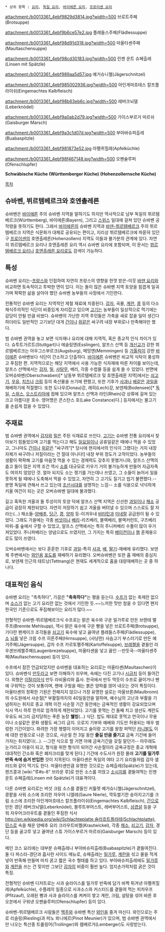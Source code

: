  * 상위 항목 : [[요리]], [[독일 요리]], [[바이에른 요리]], [[프로이센 요리]]

attachment:/b0013361_4ebf9829d3814.jpg?width=500
브로트주페(Brotsuppe)

attachment:/b0013361_4ebf9b6ce57e2.jpg
플레들스주페(Flädlessuppe)

attachment:/b0013361_4ebf98d91d318.jpg?width=500
마울타셴주페(Maultaschensuppe)

attachment:/b0013361_4ebf98cd30183.jpg?width=500
린젠 운트 슈페츨레(Linsen mit Spätzle)

attachment:/b0013361_4ebf989aa5d57.jpg
예거슈니첼(Jägerschnitzel)

attachment:/b0013361_4ebf985002936.jpg?width=500
아인게마흐테스 칼프플라이쉬(Eingemachtes Kalbfleisch)

attachment:/b0013361_4ebf98b63eb6c.jpg?width=500
레버크뇌델(Leberknödel)

attachment:/b0013361_4ebf9a0ab2d79.jpg?width=500
가이스부르거 마르쉬(Gaisburger Marsch)

attachment:/b0013361_4ebf9a3c1d07d.jpg?width=500
부아바슈피츨레(Buabaspitzle)

attachment:/b0013361_4ebf981873e52.jpg
아펠퀴힐레(Apfelküchle)

attachment:/b0013361_4ebf98f467148.jpg?width=500
오펜슐루퍼(Ofenschlupfer)

'''Schwäbische Küche'''
'''(Württemberger Küche)'''
'''(Hohenzollernsche Küche)'''

[[목차]]

== 슈바벤, 뷔르템베르크와 호엔촐레른 ==
슈바벤은 [[바이에른]] 주의 슈바벤 지역을 말하기도 하지만 역사적으로 남부 독일의 뷔르템베르크(Württemberg), 바이에른(Bayern), 그리고 [[스위스]] 일대에 걸쳐 있던 슈바벤 공작령을 뜻하기도 한다. 그래서 [[바이에른]]의 슈바벤 지역과 [[바덴-뷔르템베르크]] 주의 뷔르템베르크 지역은 식문화가 대체로 공유되는 편이고, 지리상 뷔르템베르크에 파묻혀 있던 구 [[프로이센]]의 호엔촐레른(Hohenzollern) 지역도 이들과 불가분의 관계에 있다. 자연히 뷔르템베르크 요리나 호엔촐레른 요리 역시 슈바벤 요리에 포함되며, 이 문서는 [[뷔르템베르크 요리]]나 [[호엔촐레른 요리]]로도 검색이 가능하다.

== 특성 ==
슈바벤 요리는-[[프랑스]]와 인접하여 자연히 프랑스의 영향을 한껏 받은-이웃 [[바덴 요리]]와 비교하면 토속적이고 투박한 면이 있다. 이는 돌이 많은 슈바벤 지역 토양을 힘겹게 일궈가며 팍팍한 삶을 살아야 했던 슈바벤 농부들의 사정에서 기인한다.

전통적인 슈바벤 요리는 지역적인 제철 재료에 치중된다. [[감자]], 곡물, [[계란]], [[콩]] 등의 다소 채식주의적인 식단이 비중있게 자리잡고 있으며 [[고기]]는 농부들이 일상적으로 먹기에는 감당이 안될 만큼 비쌌다. 슈바벤의 가난한 지역 주민들은 가축을 새로 잡을 일이 생긴다 하더라도 일반적인 고기보단 대개 [[간]]이나 [[위]]같은 싸구려 내장 부위로나 만족해야만 했다.

범 슈바벤 권역을 놓고 보면 식자재나 요리에 대해 지역적, 혹은 종교적 인식 차이가 있다. 슈투트가르트(Stuttgart)나 에슬링엔(Esslingen), 알프스 산맥 등 [[개신교]]가 강한 뷔르템베르크는 아우그스부르크(Augsburg), 메밍엔(Memmingen) 등 [[가톨릭]]이 강한 [[바이에른]] 슈바벤보다 식단이 간소하고 단촐하다. [[바이에른]] 슈바벤은 비교적 식탁이 풍성하고 푸짐한 편. 지역적으로는 해당 지역에서 사용 가능한 식자재에 따른 차이를 보이는데, 알프스 산맥에서는 [[감자]], [[밀]], [[사탕무]], 베리, 각종 수렵물 등을 쉽게 쓸 수 있었다. 반면에 오버슈바벤(Oberschwaben)[* 남동부 뷔르템베르크 및 호엔촐레른 지역]에서는 [[쇠고기]], [[우유]], [[치즈]]나 [[크림]] 등의 축산물을 쓰기에 편했고, 또한 기후가 [[사과]]나 [[배]]같은 [[과일]]을 재배하기에 적절했다. 또한 도나우(Donau)강, 레히(Lech)강, 보덴제(Bodensee)[* [[독일]], [[스위스]], [[오스트리아]]에 접해 있으며 알프스 산맥과 라인(Rhein)강 상류에 걸쳐 있는 크고 아름다운 호수. 영어명은 콘스탄스 호(Lake Constance)다.] 등지에서는 물고기를 손쉽게 잡을 수 있었다.

== 주재료 ==
범 슈바벤 권역에서 [[감자]]와 [[밀]]은 주된 식재료로 쓰인다. [[고기]]는 슈바벤 전통 요리에서 찾아보기 힘들었으며 고기를 먹는다고 해도 [[일요일]]이나 공휴일같은 때에나 먹을 수 있었고, 그나마도 [[간]]이나 [[위]]같은 "싸구려"[* 당시에 현지에서의 인식이 그랬다는 거지 내장 자체가 싸구려나 저질이라는 건 절대 아니다!] 내장 부위 정도가 고작이었다. 농부들의 생활이 팍팍해 고기를 마음껏 먹을 수 있는 경제력도 갖추지 못했거니와, 알프스 산맥의 춥고 돌이 많은 지역 조건 역시 [[소]]를 대규모로 키우기 거의 불가능하게 만들어 자급자족도 여의치 않았던 것. 얼마 되지도 소는 쟁기를 가는데나 쓰였고, 그 소들이 늙어서 일을 못하게 될 때에나 도축해서 먹을 수 있었고, 자연히 그 고기도 질기고 씹기 불편했다.--분명 독일에 관해서 쓰고 있는데 [[조선]]시대를 설명하는 느낌-- 소를 식용으로 넉넉하게 키울 여건이 되는 곳은 오버슈바벤 일대에 불과했다.

길고 혹독한 겨울과 돌 투성이의 토양 덕에 알프스 산맥 지역은 신선한 [[과일]]이나 [[채소]] 공급이 굉장히 제한되었다. 자연히 저장하기 쉽고 겨울을 버텨낼 수 있으며 스스로도 잘 자라는(...) 채소들-[[양배추]], [[당근]], [[콩]], [[양파]] 등-이겨우내 [[비타민]]과 [[미네랄]] 공급원이 될 수 있었다. 그래도 가을에는 각종 [[버섯]]이나 [[베리]]-라즈베리, 블랙베리, 블랙커런트, 구즈베리 따위-를 숲에서 구할 수 있었고, 알프스 산맥에서는 특히 주니퍼베리 수풀이 많이 우거져있었다. 주니퍼베리는 양념으로도 쓰였지만, 그 가지는 특히 [[베이컨]]이나 [[햄]] 훈제용으로도 많이 쓰였다.

오버슈바벤에서는 보다 훈훈한 기후로 [[과일]]-특히 [[사과]], [[배]], [[딸기]]-재배에 유리했다. 보덴제 주변에서는 [[와인]]용 [[포도]]를 재배하기 유리했다. 오버슈바벤은 또한 홉 재배의 중심지로, 보덴제 인근의 테트낭(Tettnang)은 현재도 세계적으로 홉을 대량재배하는 곳 중 하나다.

== 대표적인 음식 ==
슈바벤 요리는 "촉촉하다", 가끔은 '''"축축하다"'''는 평을 듣는다. [[수프]]가 없는 축제란 없으며 [[소스]]가 없는 고기 요리란 없는 것에서 기인한 듯.~~느끼한 맛만 참을 수 있다면 왠지 한국인 기준으로도 푸짐해보이는 요리가 많다.~~

전형적인 슈바벤-뷔르템베르크식 수프로는 맑은 육수와 구운 밀가루로 만든 브렌테 멜주프(Brennte Mehlsupp), 역시 맑은 육수에 구운 빵을 넣은 브로트주페(Brotsuppe), 기다란 팬케이크 조각들을 [[쇠고기]] 육수에 넣고 끓여낸 플레들스주페(Flädlessuppe), [[소]] [[뇌]]를 넣은 크림 수프 히른주페(Hirnsuppe), (사냥한) 사슴고기 부스러기로 만든 예거주페(Jägersuppe), 감자 수프 카르토펠주페(Kartoffelsuppe), [[브레첼]]을 곁들인 라우겐브레첼주페(Laugenbrezelsuppe), 마울타셴을 넣고 끓인 --만둣국--마울타셴주페(Maultaschensuppe) 등이 있다.

수프에서 잠깐 언급되었지만 슈바벤을 대표하는 요리로는 마울타셴(Maultaschen)이 있다. 슈바벤식 [[만두]]라고 보면 이해하기 쉬우며, 속에는 다진 고기나 [[시금치]] 등이 들어간다. 외형은 [[이탈리아]]식 만두 라비올리와 흡사. 한국에서 만두 먹듯이 수프로 끓이거나 팬에 구워먹는 것이 보통이며, 팬에 구웠을 때는 붉은 양파를 얹어 내오는 것이 특징이다. 마울타셴의 정확한 기원은 전해지지 않으나 가장 유명한 설로는 마울브론(Maulbronn)의 수도원에서 사순절[* 부활절까지의 40일동안을 말하며, 예수님의 고난과 부활을 기념하자는 취지로 종교 개혁 이전 사순절 기간 동안에는 금욕적인 생활이 강요되었으며 식사 역시 하루 한끼로 엄격하게 제한되었다. 고기를 못먹는 건 둘째 치고 생선도 계란도 우유도 싸그리 금지당하는 푸른 농장 '''웰빙'''(...) 식단. 밥도 제대로 못먹고 연극이나 무용이나 소설같은 문화 생활도 싸그리 금지. 오로지 기부와 예배와 기도만 허용되는 매우 썰렁한 기간이었다. 화려한 가장 행렬이 이어지고 술이랑 고기를 왕창 퍼먹던 [[카니발]]도 이에 대한 반동으로 나온 것으로, 사순절 전 3일 동안 '''즐길 만큼 즐기고''' 금욕 기간에 들어가자는 취지였다(...). --그런 식으로 할 거면 아예 금욕기간을 갖질 말던가-- 아무래도 눈가리고 아웅이 되고, 형식을 위한 형식이 되어간 사순절이라 금욕규정은 종교 개혁때 대대적인 간소화 혹은 폐지크리를 맞게 된다.] 기간에 수도사가 원장 몰래 '''고기를 밀가루 반죽 속에 숨겨 반입한''' 것이 지목된다. 마울타셴은 독일의 여타 고기 요리들처럼 감자 샐러드와 같이 먹기도 한다. 마울타셴만큼 유명한 것으로는 슈페츨레(Spätzle)가 있는데, 렌즈콩과 [wiki:"루#s-8" 브라운 루]로 만든 소스를 끼얹고 [[소시지]]를 곁들여먹는 린젠 운트 슈페츨레(Linsen mit Spätzle)가 대표격이다.

다른 슈바벤 요리로는 버섯 크림 소스를 곁들인 커틀렛 예거슈니첼(Jägerschnitzel), 콩팥을 사워 소스에 조리한 자우어 니엘레(Saure Nierle), 깍둑썰기한 송아지고기를 크림 소스에 조리한 아인게마흐테스 칼프플라이쉬(Eingemachtes Kalbfleisch), [[간]]으로 만든 경단 레버크뇌델(Leberknödel), 블루트부어스트, 레버부어스트, [[삼겹살]] 등을 구워 자우어크라우트를 곁들인 푸짐한 식사 [[http://en.wikipedia.org/wiki/Schlachteplatte 슐라흐트플라테(Schlachtplatte)]], [[민스]]로 속을 채운 양배추 요리 크라우트비켈(Krautwickel), 각종 [[채소]], [[쇠고기]], [[감자]], 경단 등을 골고루 넣고 끓여낸 스튜 가이스부르거 마르쉬(Gaisburger Marsch) 등이 있다.

메인 코스 요리에는 대부분 슈페츨레나 부아바슈피츨레(Buabaspitzle)가 곁들여진다. 둘 다 파스타-경단과 흡사한 사이드 메뉴로, 슈페츨레는 [[밀가루]], [[계란]]을 섞고 물을 적게 넣어 반죽해 만들며 마치 굵고 짧은 국수 형태를 하고 있다. 부아바슈피츨레에도 [[밀가루]]와 [[계란]]을 쓰는 건 맞지만 그보단 [[감자]]의 비중이 훨씬 높다. 엄지손가락처럼 굵은 것이 특징. 

전형적인 슈바벤 디저트로는 사과 슬라이스를 밀가루 반죽에 담가 바짝 튀겨낸 아펠퀴힐레(Apfelküchle), 수플레의 일종으로 사과소스와 커스터드를 곁들여 먹는 피차우프(Pfitzauf), 오래된 빵과 사과 슬라이스를 켜켜이 쌓고 계란, 크림, 설탕을 섞어 바른 후 오븐에서 구워낸 오펜슐루퍼(Ofenschlupfer) 등이 있다.

슈바벤-뷔르템베르크 사람들은 [[맥주]]와 슈바벤 특산 [[와인]]을 즐겨 마신다. 와인으로는 주로 리슬링(Riesling)과 피노 뫼니에르(Pinot Meunier)가 있으며, 범 슈바벤 권역에서만 나오는 특산종 트롤링어(Trollinger)와 렘베르거(Lemberger)도 사랑받는다.
